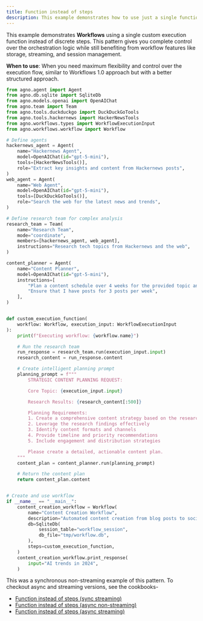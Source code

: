 ```yaml
---
title: Function instead of steps
description: This example demonstrates how to use just a single function instead of steps in a workflow.
---
```


This example demonstrates **Workflows** using a single custom execution function instead of 
discrete steps. This pattern gives you complete control over the orchestration logic while still 
benefiting from workflow features like storage, streaming, and session management.

**When to use**: When you need maximum flexibility and control over the execution flow, similar 
to Workflows 1.0 approach but with a better structured approach.


```python function_instead_of_steps.py
from agno.agent import Agent
from agno.db.sqlite import SqliteDb
from agno.models.openai import OpenAIChat
from agno.team import Team
from agno.tools.duckduckgo import DuckDuckGoTools
from agno.tools.hackernews import HackerNewsTools
from agno.workflows.types import WorkflowExecutionInput
from agno.workflows.workflow import Workflow

# Define agents
hackernews_agent = Agent(
    name="Hackernews Agent",
    model=OpenAIChat(id="gpt-5-mini"),
    tools=[HackerNewsTools()],
    role="Extract key insights and content from Hackernews posts",
)
web_agent = Agent(
    name="Web Agent",
    model=OpenAIChat(id="gpt-5-mini"),
    tools=[DuckDuckGoTools()],
    role="Search the web for the latest news and trends",
)

# Define research team for complex analysis
research_team = Team(
    name="Research Team",
    mode="coordinate",
    members=[hackernews_agent, web_agent],
    instructions="Research tech topics from Hackernews and the web",
)

content_planner = Agent(
    name="Content Planner",
    model=OpenAIChat(id="gpt-5-mini"),
    instructions=[
        "Plan a content schedule over 4 weeks for the provided topic and research content",
        "Ensure that I have posts for 3 posts per week",
    ],
)


def custom_execution_function(
    workflow: Workflow, execution_input: WorkflowExecutionInput
):
    print(f"Executing workflow: {workflow.name}")

    # Run the research team
    run_response = research_team.run(execution_input.input)
    research_content = run_response.content

    # Create intelligent planning prompt
    planning_prompt = f"""
        STRATEGIC CONTENT PLANNING REQUEST:

        Core Topic: {execution_input.input}

        Research Results: {research_content[:500]}

        Planning Requirements:
        1. Create a comprehensive content strategy based on the research
        2. Leverage the research findings effectively
        3. Identify content formats and channels
        4. Provide timeline and priority recommendations
        5. Include engagement and distribution strategies

        Please create a detailed, actionable content plan.
    """
    content_plan = content_planner.run(planning_prompt)

    # Return the content plan
    return content_plan.content


# Create and use workflow
if __name__ == "__main__":
    content_creation_workflow = Workflow(
        name="Content Creation Workflow",
        description="Automated content creation from blog posts to social media",
        db=SqliteDb(
            session_table="workflow_session",
            db_file="tmp/workflow.db",
        ),
        steps=custom_execution_function,
    )
    content_creation_workflow.print_response(
        input="AI trends in 2024",
    )
```

This was a synchronous non-streaming example of this pattern. To checkout async and streaming versions, see the cookbooks-
- [Function instead of steps (sync streaming)](https://github.com/agno-agi/agno/tree/main/cookbook/workflows/01_basic_workflows/03_function_instead_of_steps/sync/function_instead_of_steps_stream.py)
- [Function instead of steps (async non-streaming)](https://github.com/agno-agi/agno/tree/main/cookbook/workflows/01_basic_workflows/03_function_instead_of_steps/async/function_instead_of_steps.py)
- [Function instead of steps (async streaming)](https://github.com/agno-agi/agno/tree/main/cookbook/workflows/01_basic_workflows/03_function_instead_of_steps/async/function_instead_of_steps_stream.py)